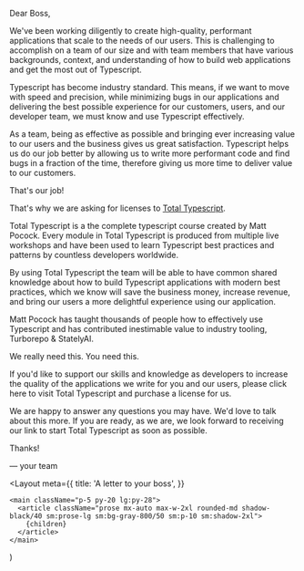 Dear Boss,

We've been working diligently to create high-quality, performant applications that scale to the needs of our users. This is challenging to accomplish on a team of our size and with team members that have various backgrounds, context, and understanding of how to build web applications and get the most out of Typescript.

Typescript has become industry standard. This means, if we want to move with speed and precision, while minimizing bugs in our applications and delivering the best possible experience for our customers, users, and our developer team, we must know and use Typescript effectively.

As a team, being as effective as possible and bringing ever increasing value to our users and the business gives us great satisfaction. Typescript helps us do our job better by allowing us to write more performant code and find bugs in a fraction of the time, therefore giving us more time to deliver value to our customers.

That's our job!

That's why we are asking for licenses to [Total Typescript](https://totaltypescript.com).

Total Typescript is a the complete typescript course created by Matt Pocock. Every module in Total Typescript is produced from multiple live workshops and have been used to learn Typescript best practices and patterns by countless developers worldwide.

By using Total Typescript the team will be able to have common shared knowledge about how to build Typescript applications with modern best practices, which we know will save the business money, increase revenue, and bring our users a more delightful experience using our application.

Matt Pocock has taught thousands of people how to effectively use Typescript and has contributed inestimable value to industry tooling, Turborepo & StatelyAI.

We really need this. You need this.

If you'd like to support our skills and knowledge as developers to increase the quality of the applications we write for you and our users, please click here to visit Total Typescript and purchase a license for us.

We are happy to answer any questions you may have. We'd love to talk about this more. If you are ready, as we are, we look forward to receiving our link to start Total Typescript as soon as possible.

Thanks!

— your team


  <Layout
    meta={{
      title: 'A letter to your boss',
    }}
  >
    <main className="p-5 py-20 lg:py-28">
      <article className="prose mx-auto max-w-2xl rounded-md shadow-black/40 sm:prose-lg sm:bg-gray-800/50 sm:p-10 sm:shadow-2xl">
        {children}
      </article>
    </main>
  </Layout>
)
